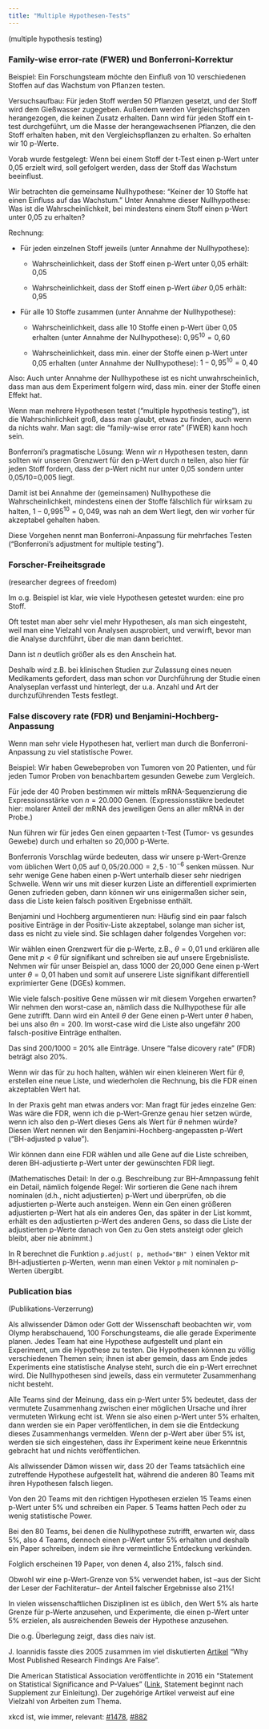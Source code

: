 ```yaml
---
title: "Multiple Hypothesen-Tests"
---
```


(multiple hypothesis testing)

### Family-wise error-rate (FWER) und Bonferroni-Korrektur

Beispiel: Ein Forschungsteam möchte den Einfluß von 10 verschiedenen Stoffen auf das Wachstum von Pflanzen testen.

Versuchsaufbau: Für jeden Stoff werden 50 Pflanzen gesetzt, und der Stoff wird dem Gießwasser zugegeben. Außerdem werden Vergleichspflanzen herangezogen, die keinen Zusatz erhalten. Dann wird für jeden Stoff ein t-test durchgeführt, um die Masse der herangewachsenen Pflanzen, die den Stoff erhalten haben, mit den Vergleichspflanzen zu erhalten. So erhalten wir 10 p-Werte.

Vorab wurde festgelegt: Wenn bei einem Stoff der t-Test einen p-Wert unter 0,05 erzielt wird, soll gefolgert werden, dass der Stoff das Wachstum beeinflust.

Wir betrachten die gemeinsame Nullhypothese: "Keiner der 10 Stoffe hat einen Einfluss auf das Wachstum." Unter Annahme dieser Nullhypothese: Was ist die Wahrscheinlichkeit, bei mindestens einem Stoff einen p-Wert unter 0,05 zu erhalten?

Rechnung:

- Für jeden einzelnen Stoff jeweils (unter Annahme der Nullhypothese):

  - Wahrscheinlichkeit, dass der Stoff einen p-Wert unter 0,05 erhält: 0,05

  - Wahrscheinlichkeit, dass der Stoff einen p-Wert *über* 0,05 erhält: 0,95
  
- Für alle 10 Stoffe zusammen (unter Annahme der Nullhypothese):   

  - Wahrscheinlichkeit, dass alle 10 Stoffe einen p-Wert über 0,05 erhalten (unter Annahme der Nullhypothese): $0,\!95^{10}=0,\!60$

  - Wahrscheinlichkeit, dass min. einer der Stoffe einen p-Wert unter 0,05 erhalten (unter Annahme der Nullhypothese): $1-0,\!95^{10}=0,\!40$
  
Also: Auch unter Annahme der Nullhypothese ist es nicht unwahrscheinlich, dass man aus dem Experiment folgern wird, dass min. einer der Stoffe einen Effekt hat.

Wenn man mehrere Hypothesen testet ("multiple hypothesis testing"), ist die Wahrschinlichkeit groß, dass man glaubt, etwas zu finden, auch wenn da nichts wahr. Man sagt: die "family-wise error rate" (FWER) kann hoch sein.

Bonferroni's pragmatische Lösung: Wenn wir $n$ Hypothesen testen, dann sollten wir unseren Grenzwert für den p-Wert durch $n$ teilen, also hier für jeden Stoff fordern, dass der p-Wert nicht nur unter 0,05 sondern unter 0,05/10=0,005 liegt.

Damit ist bei Annahme der (gemeinsamen) Nullhypothese die Wahrscheinlichkeit, mindestens einen der Stoffe fälschlich für wirksam zu halten, $1-0,\!995^{10}=0,049$, was nah an dem Wert liegt, den wir vorher für akzeptabel gehalten haben.

Diese Vorgehen nennt man Bonferroni-Anpassung für mehrfaches Testen ("Bonferroni's adjustment for multiple testing").

### Forscher-Freiheitsgrade

(researcher degrees of freedom)

Im o.g. Beispiel ist klar, wie viele Hypothesen getestet wurden: eine pro Stoff.

Oft testet man aber sehr viel mehr Hypothesen, als man sich eingesteht, weil man eine Vielzahl von Analysen ausprobiert, und verwirft, bevor man die Analyse durchführt, über die man dann berichtet.

Dann ist $n$ deutlich größer als es den Anschein hat.

Deshalb wird z.B. bei klinischen Studien zur Zulassung eines neuen Medikaments gefordert, dass man schon vor Durchführung der Studie einen Analyseplan verfasst und hinterlegt, der u.a. Anzahl und Art der durchzuführenden Tests festlegt. 

### False discovery rate (FDR) und Benjamini-Hochberg-Anpassung

Wenn man sehr viele Hypothesen hat, verliert man durch die Bonferroni-Anpassung zu viel statistische Power.

Beispiel: Wir haben Gewebeproben von Tumoren von 20 Patienten, und für jeden Tumor Proben von benachbartem gesunden Gewebe zum Vergleich.

Für jede der 40 Proben bestimmen wir mittels mRNA-Sequenzierung die Expressionsstärke von $n=20.000$ Genen. (Expressionsstäkre bedeutet hier: molarer Anteil der mRNA des jeweiligen Gens an aller mRNA in der Probe.)

Nun führen wir für jedes Gen einen gepaarten t-Test (Tumor- vs gesundes Gewebe) durch und erhalten so 20,000 p-Werte. 

Bonferronis Vorschlag würde bedeuten, dass wir unsere p-Wert-Grenze vom üblichen Wert 0,05 auf $0,\!05/20.000=2,\!5\cdot 10^{-6}$ senken müssen. Nur sehr wenige Gene haben einen p-Wert unterhalb dieser sehr niedrigen Schwelle. Wenn wir uns mit dieser kurzen Liste an differentiell exprimierten Genen zufrieden geben, dann können wir uns einigermaßen sicher sein, dass die Liste keien falsch positiven Ergebnisse enthält.

Benjamini und Hochberg argumentieren nun: Häufig sind ein paar falsch positive Einträge in der Positiv-Liste akzeptabel, solange man sicher ist, dass es nicht zu viele sind. Sie schlagen daher folgendes Vorgehen vor:

Wir wählen einen Grenzwert für die p-Werte, z.B., $\theta=0,\!01$ und erklären alle Gene mit $p<\theta$ für signifikant und schreiben sie auf unsere Ergebnisliste. Nehmen wir für unser Beispiel an, dass 1000 der 20,000 Gene einen p-Wert unter $\theta=0,\!01$ haben und somit auf unserere Liste signifikant differentiell exprimierter Gene  (DGEs) kommen.

Wie viele falsch-positive Gene müssen wir mit diesem Vorgehen erwarten? Wir nehmen den worst-case an, nämlich dass die Nullhypothese für alle Gene zutrifft. Dann wird ein Anteil $\theta$ der Gene einen p-Wert unter $\theta$ haben, bei uns also $\theta n=200$. Im worst-case wird die Liste also ungefähr 200 falsch-positive Einträge enthalten.

Das sind 200/1000 = 20% alle Einträge. Unsere "false dicovery rate" (FDR) beträgt also 20%.

Wenn wir das für zu hoch halten, wählen wir einen kleineren Wert für $\theta$, erstellen eine neue Liste, und wiederholen die Rechnung, bis die FDR einen akzeptablen Wert hat.

In der Praxis geht man etwas anders vor: Man fragt für jedes einzelne Gen: Was wäre die FDR, wenn ich die p-Wert-Grenze genau hier setzen würde, wenn ich also den p-Wert dieses Gens als Wert für $\theta$ nehmen würde? Diesen Wert nennen wir den Benjamini-Hochberg-angepassten p-Wert ("BH-adjusted p value").

Wir können dann eine FDR wählen und alle Gene auf die Liste schreiben, deren BH-adjustierte p-Wert unter der gewünschten FDR liegt.

(Mathematisches Detail:  In der o.g. Beschreibung zur BH-Amnpassung fehlt ein Detail, nämlich folgende Regel: Wir sortieren die Gene nach ihrem nominalen (d.h., nicht adjustierten) p-Wert und überprüfen, ob die adjustierten p-Werte auch ansteigen. Wenn ein Gen einen größeren adjustierten p-Wert hat als ein anderes Gen, das später in der List kommt, erhält es den adjustierten p-Wert des anderen Gens, so dass die Liste der adjustierten p-Werte danach von Gen zu Gen stets ansteigt oder gleich bleibt, aber nie abnimmt.)

In R berechnet die Funktion `p.adjust( p, method="BH" )` einen Vektor mit BH-adjustierten p-Werten, wenn man einen Vektor `p` mit nominalen p-Werten übergibt.

### Publication bias

(Publikations-Verzerrung)

Als allwissender Dämon oder Gott der Wissenschaft beobachten wir, vom Olymp herabschauend, 100 Forschungsteams, die alle gerade Experimente planen. Jedes Team hat eine Hypothese aufgestellt und plant ein Experiment, um die Hypothese zu testen. Die Hypothesen können zu völlig verschiedenen Themen sein; ihnen ist aber gemein, dass am Ende jedes Experiments eine statistische Analyse steht, surch die ein p-Wert errechnet wird. Die Nullhypothesen sind jeweils, dass ein vermuteter Zusammenhang nicht besteht.

Alle Teams sind der Meinung, dass ein p-Wert unter 5% bedeutet, dass der vermutete Zusammenhang zwischen einer möglichen Ursache und ihrer vermuteten Wirkung echt ist. Wenn sie also einen p-Wert unter 5% erhalten, dann werden sie ein Paper veröffentlichen, in dem sie die Entdeckung dieses Zusammenhangs vermelden. Wenn der p-Wert aber über 5% ist, werden sie sich eingestehen, dass ihr Experiment keine neue Erkenntnis gebracht hat und nichts veröffentlichen.

Als allwissender Dämon wissen wir, dass 20 der Teams tatsächlich eine zutreffende Hypothese aufgestellt hat, während die anderen 80 Teams mit ihren Hypothesen falsch liegen.

Von den 20 Teams mit den richtigen Hypothesen erzielen 15 Teams einen p-Wert unter 5% und schreiben ein Paper. 5 Teams hatten Pech oder zu wenig statistische Power.

Bei den 80 Teams, bei denen die Nullhypothese zutrifft, erwarten wir, dass 5%, also 4 Teams, dennoch einen p-Wert unter 5% erhalten und deshalb ein Paper schreiben, indem sie ihre vermeintliche Entdeckung verkünden.

Folglich erscheinen 19 Paper, von denen 4, also 21%, falsch sind.

Obwohl wir eine p-Wert-Grenze von 5% verwendet haben, ist --aus der Sicht der Leser der Fachliteratur-- der Anteil falscher Ergebnisse also 21%!

In vielen wissenschaftlichen Disziplinen ist es üblich, den Wert 5% als harte Grenze für p-Werte anzusehen, und Experimente, die einen p-Wert unter 5% erzielen, als ausreichenden Beweis der Hypothese anzusehen. 

Die o.g. Überlegung zeigt, dass dies naiv ist. 

J. Ioannidis fasste dies 2005 zusammen im viel diskutierten [Artikel](https://journals.plos.org/plosmedicine/article?id=10.1371/journal.pmed.0020124) "Why Most Published Research Findings Are False".

Die American Statistical Association veröffentlichte in 2016 ein "Statement on Statistical Significance and P-Values" ([Link](https://amstat.tandfonline.com/doi/full/10.1080/00031305.2016.1154108#d1e385), Statement beginnt nach Supplement zur Einleitung). Der zugehörige Artikel verweist auf eine Vielzahl von Arbeiten zum Thema.

xkcd ist, wie immer, relevant: [#1478](https://xkcd.com/1478/), [#882](https://xkcd.com/882/)